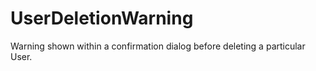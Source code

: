 

<Meta of={Stories} />

# UserDeletionWarning

Warning shown within a confirmation dialog before deleting a particular User.

<Canvas of={Stories.Default} />
